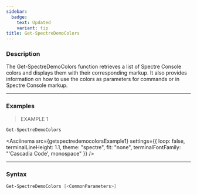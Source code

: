 ```yaml
---
sidebar:
  badge:
    text: Updated
    variant: tip
title: Get-SpectreDemoColors
---
```









### Description

The Get-SpectreDemoColors function retrieves a list of Spectre Console colors and displays them with their corresponding markup. 
It also provides information on how to use the colors as parameters for commands or in Spectre Console markup.



---


### Examples
> EXAMPLE 1

```powershell
Get-SpectreDemoColors
```
<Asciinema
    src={getspectredemocolorsExample1}
    settings={{
        loop: false,
        terminalLineHeight: 1.1,
        theme: "spectre",
        fit: "none",
        terminalFontFamily: "'Cascadia Code', monospace"
    }}
/>


---


### Syntax
```powershell
Get-SpectreDemoColors [<CommonParameters>]
```
